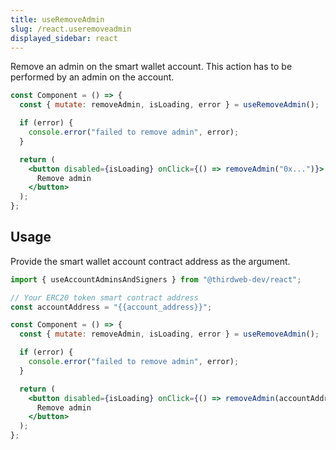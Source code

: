 ```yaml
---
title: useRemoveAdmin
slug: /react.useremoveadmin
displayed_sidebar: react
---
```


Remove an admin on the smart wallet account. This action has to be performed by an admin on the account.

```jsx
const Component = () => {
  const { mutate: removeAdmin, isLoading, error } = useRemoveAdmin();

  if (error) {
    console.error("failed to remove admin", error);
  }

  return (
    <button disabled={isLoading} onClick={() => removeAdmin("0x...")}>
      Remove admin
    </button>
  );
};
```

## Usage

Provide the smart wallet account contract address as the argument.

```jsx
import { useAccountAdminsAndSigners } from "@thirdweb-dev/react";

// Your ERC20 token smart contract address
const accountAddress = "{{account_address}}";

const Component = () => {
  const { mutate: removeAdmin, isLoading, error } = useRemoveAdmin();

  if (error) {
    console.error("failed to remove admin", error);
  }

  return (
    <button disabled={isLoading} onClick={() => removeAdmin(accountAddress)}>
      Remove admin
    </button>
  );
};
```

